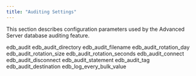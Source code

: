 ```yaml
---
title: "Auditing Settings"
---
```


<div id="auditing_settings" class="registered_link"></div>

This section describes configuration parameters used by the Advanced Server database auditing feature.

<div class="toctree" data-maxdepth="3">

edb_audit edb_audit_directory edb_audit_filename edb_audit_rotation_day edb_audit_rotation_size edb_audit_rotation_seconds edb_audit_connect edb_audit_disconnect edb_audit_statement edb_audit_tag edb_audit_destination edb_log_every_bulk_value

</div>
